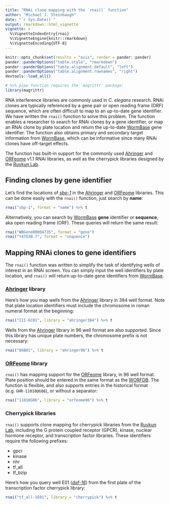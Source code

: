 ```yaml
---
title: "RNAi clone mapping with the `rnai()` function"
author: "Michael J. Steinbaugh"
date: "`r Sys.Date()`"
output: rmarkdown::html_vignette
vignette: >
  %\VignetteIndexEntry{rnai}
  %\VignetteEngine{knitr::rmarkdown}
  %\VignetteEncoding{UTF-8}
---
```


[ruvkun lab]: https://molbio.mgh.harvard.edu/laboratories/ruvkun
[ahringer]: http://www.us.lifesciences.sourcebioscience.com/clone-products/non-mammalian/c-elegans/c-elegans-rnai-library/
[orfeome]: http://dharmacon.gelifesciences.com/non-mammalian-cdna-and-orf/c.-elegans-rnai/
[orfeome sbs]: http://www.us.lifesciences.sourcebioscience.com/clone-products/non-mammalian/c-elegans/c-elegans-orfeome-version-11/
[worfdb]: http://worfdb.dfci.harvard.edu
[wormbase]: http://www.wormbase.org

[*daf-16*]: http://www.wormbase.org/species/c_elegans/gene/WBGene00000912
[*sbp-1*]: http://www.wormbase.org/species/c_elegans/gene/WBGene00004735

```r
knitr::opts_chunk$set(results = "asis", render = pander::pander)
pander::panderOptions("table.style", "rmarkdown")
pander::panderOptions("table.alignment.default", "left")
pander::panderOptions("table.alignment.rownames", "right")
devtools::load_all()
```

```r
# %>% pipe function requires the `magrittr` package:
library(magrittr)
```

RNA interference libraries are commonly used in *C. elegans* research. RNAi clones are typically referenced by a gene pair or open reading frame (ORF) sequence, which are often difficult to map to an up-to-date gene identifier. We have written the `rnai()` function to solve this problem. The function enables a researcher to search for RNAi clones by a gene identifier, or map an RNAi clone by plate location and return the up-to-date [WormBase][] gene identifier. The function also obtains primary and secondary target information from [WormBase][], which can be informative since many RNAi clones have off-target effects.

The function has built-in support for the commonly used [Ahringer][ahringer] and [ORFeome][] v1.1 RNAi libraries, as well as the cherrypick libraries designed by the [Ruvkun Lab][].


## Finding clones by gene identifier

Let's find the locations of [*sbp-1*][] in the [Ahringer][] and [ORFeome][] libraries. This can be done easily with the `rnai()` function, just search by **name**:

```r
rnai("sbp-1", format = "name") %>% t
```

Alternatively, you can search by [WormBase][] **gene** identifier or **sequence**, aka open reading frame (ORF). These queries will return the same result:

```r
rnai("WBGene00004735", format = "gene")
rnai("Y47D3B.7", format = "sequence")
```


## Mapping RNAi clones to gene identifiers

The `rnai()` function was written to simplify the task of identifying wells of interest in an RNAi screen. You can simply input the well identifiers by plate location, and `rnai()` will return up-to-date gene identifiers from [WormBase][].

### [Ahringer][] library

Here's how you map wells from the [Ahringer][] library in 384 well format. Note that plate location identifiers must include the chromosome in roman numeral format at the beginning:

```r
rnai("III-6C01", library = "ahringer384") %>% t
```

Wells from the [Ahringer][] library in 96 well format are also supported. Since this library has unique plate numbers, the chromosome prefix is not necessary:

```r
rnai("86B01", library = "ahringer96") %>% t
```

### [ORFeome][] library

`rnai()` has mapping support for the [ORFeome][] library, in 96 well format. Plate position should be entered in the same format as the [WORFDB][]. The function is flexible, and also supports entries in the historical format (e.g. `GHR-11010@G06`), or without a separator:

```r
rnai("11010G06", library = "orfeome96") %>% t
```

### Cherrypick libraries

`rnai()` supports clone mapping for cherrypick libraries from the [Ruvkun Lab][], including the G protein coupled receptor (GPCR), kinase, nuclear hormone receptor, and transcription factor libraries. These identifiers require the following prefixes:

- gpcr
- kinase
- nhr
- tf_all
- tf_bzip

Here's how you query well E01 ([*daf-16*][]) from the first plate of the transcription factor cherrypick library:

```r
rnai("tf_all-1E01", library = "cherrypick") %>% t
```
